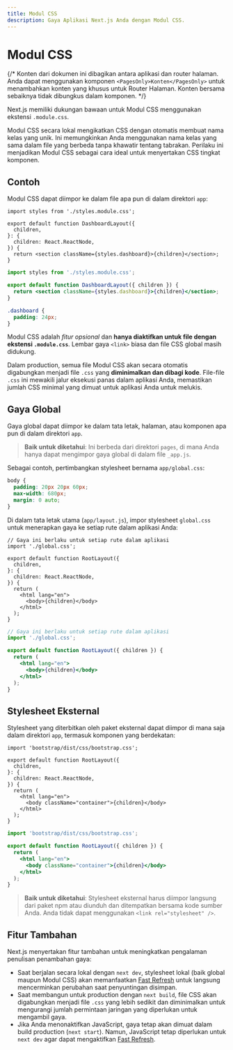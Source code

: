 ```yaml
---
title: Modul CSS
description: Gaya Aplikasi Next.js Anda dengan Modul CSS.
---
```


# Modul CSS

{/* Konten dari dokumen ini dibagikan antara aplikasi dan router halaman. Anda dapat menggunakan komponen `<PagesOnly>Konten</PagesOnly>` untuk menambahkan konten yang khusus untuk Router Halaman. Konten bersama sebaiknya tidak dibungkus dalam komponen. */}

Next.js memiliki dukungan bawaan untuk Modul CSS menggunakan ekstensi `.module.css`.

Modul CSS secara lokal mengikatkan CSS dengan otomatis membuat nama kelas yang unik. Ini memungkinkan Anda menggunakan nama kelas yang sama dalam file yang berbeda tanpa khawatir tentang tabrakan. Perilaku ini menjadikan Modul CSS sebagai cara ideal untuk menyertakan CSS tingkat komponen.

## Contoh

Modul CSS dapat diimpor ke dalam file apa pun di dalam direktori `app`:

```sx filename="app/dashboard/layout.tsx" switcher
import styles from './styles.module.css';

export default function DashboardLayout({
  children,
}: {
  children: React.ReactNode,
}) {
  return <section className={styles.dashboard}>{children}</section>;
}
```

```jsx filename="app/dashboard/layout.js" switcher
import styles from './styles.module.css';

export default function DashboardLayout({ children }) {
  return <section className={styles.dashboard}>{children}</section>;
}
```

```css filename="app/dashboard/styles.module.css"
.dashboard {
  padding: 24px;
}
```

Modul CSS adalah _fitur opsional_ dan **hanya diaktifkan untuk file dengan ekstensi `.module.css`**.
Lembar gaya `<link>` biasa dan file CSS global masih didukung.

Dalam production, semua file Modul CSS akan secara otomatis digabungkan menjadi file `.css` yang **diminimalkan dan dibagi kode**.
File-file `.css` ini mewakili jalur eksekusi panas dalam aplikasi Anda, memastikan jumlah CSS minimal yang dimuat untuk aplikasi Anda untuk melukis.

## Gaya Global

Gaya global dapat diimpor ke dalam tata letak, halaman, atau komponen apa pun di dalam direktori `app`.

> **Baik untuk diketahui**: Ini berbeda dari direktori `pages`, di mana Anda hanya dapat mengimpor gaya global di dalam file `_app.js`.

Sebagai contoh, pertimbangkan stylesheet bernama `app/global.css`:

```css
body {
  padding: 20px 20px 60px;
  max-width: 680px;
  margin: 0 auto;
}
```

Di dalam tata letak utama (`app/layout.js`), impor stylesheet `global.css` untuk menerapkan gaya ke setiap rute dalam aplikasi Anda:

```sx filename="app/layout.tsx" switcher
// Gaya ini berlaku untuk setiap rute dalam aplikasi
import './global.css';

export default function RootLayout({
  children,
}: {
  children: React.ReactNode,
}) {
  return (
    <html lang="en">
      <body>{children}</body>
    </html>
  );
}
```

```jsx filename="app/layout.js" switcher
// Gaya ini berlaku untuk setiap rute dalam aplikasi
import './global.css';

export default function RootLayout({ children }) {
  return (
    <html lang="en">
      <body>{children}</body>
    </html>
  );
}
```

## Stylesheet Eksternal

Stylesheet yang diterbitkan oleh paket eksternal dapat diimpor di mana saja dalam direktori `app`, termasuk komponen yang berdekatan:

```sx filename="app/layout.tsx" switcher
import 'bootstrap/dist/css/bootstrap.css';

export default function RootLayout({
  children,
}: {
  children: React.ReactNode,
}) {
  return (
    <html lang="en">
      <body className="container">{children}</body>
    </html>
  );
}
```

```jsx filename="app/layout.js" switcher
import 'bootstrap/dist/css/bootstrap.css';

export default function RootLayout({ children }) {
  return (
    <html lang="en">
      <body className="container">{children}</body>
    </html>
  );
}
```

> **Baik untuk diketahui**: Stylesheet eksternal harus diimpor langsung dari paket npm atau diunduh dan ditempatkan bersama kode sumber Anda. Anda tidak dapat menggunakan `<link rel="stylesheet" />`.

## Fitur Tambahan

Next.js menyertakan fitur tambahan untuk meningkatkan pengalaman penulisan penambahan gaya:

- Saat berjalan secara lokal dengan `next dev`, stylesheet lokal (baik global maupun Modul CSS) akan memanfaatkan [Fast Refresh](/docs/architecture/fast-refresh) untuk langsung mencerminkan perubahan saat penyuntingan disimpan.
- Saat membangun untuk production dengan `next build`, file CSS akan digabungkan menjadi file `.css` yang lebih sedikit dan diminimalkan untuk mengurangi jumlah permintaan jaringan yang diperlukan untuk mengambil gaya.
- Jika Anda menonaktifkan JavaScript, gaya tetap akan dimuat dalam build production (`next start`). Namun, JavaScript tetap diperlukan untuk `next dev` agar dapat mengaktifkan [Fast Refresh](/docs/architecture/fast-refresh).
